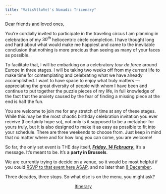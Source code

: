 ```yaml
---
title: "VatisV(loVe)'s Nomadic Tricenary"
---
```


Dear friends and loved ones,

You're cordially invited to participate in the traveling circus I am planning in celebration of my $30^{th}$ heliocentric circle completion. I have thought long and hard about what would make me happiest and came to the inevitable conclusion that nothing is more precious than seeing as many of your faces as possible.

To facilitate that, I will be embarking on a celebratory *tour de force* around Europe in three stages. I will be taking two weeks off from my current life to make time for contemplating and celebrating what we have already accomplished. I want to have space to enjoy what truly matters — appreciating the great diversity of people with whom I have been and continue to put together the puzzle pieces of my life, in full knowledge of the fact that the anxiety caused by the fear of finding a missing piece at the end is half the fun.

You are welcome to join me for any stretch of time at any of these stages. While this may be the most chaotic birthday celebration invitation you ever receive (I certainly hope so), not only is it supposed to be a metaphor for yours truly, but it is also designed to make it as easy as possible to fit into your schedule. There are three weekends to choose from. Just keep in mind that no matter where and for how long you can come, you are welcome!

So far, the only set event is THE day itself, [***Friday, 14 February***.]{.underline} It's a message. It's meant to be. It's a **party in Brussels**.

We are currently trying to decide on a venue, so it would be most helpful if you could [RSVP to that event here ASAP](about.qmd){.text-secondary}, and no later than [8 December]{.underline}.

Three decades, three stops. So what else is on the menu, you might ask?

<center>

[Itinerary](itin.qmd){.btn .btn-lg .btn-primary role="button"}

</center>

